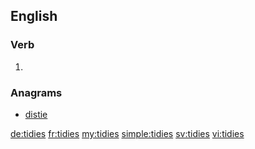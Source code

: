 ==English==

===Verb===
{{head|en|verb form}}

# {{en-third-person singular of|tidy}}

===Anagrams===
* [[distie#English|distie]]

[[de:tidies]]
[[fr:tidies]]
[[my:tidies]]
[[simple:tidies]]
[[sv:tidies]]
[[vi:tidies]]